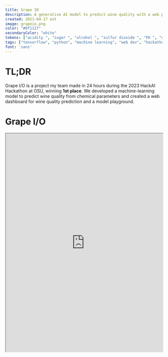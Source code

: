 ```yaml
---
title: Grape IO
description: A generative AI model to predict wine quality with a web playground. 1st place at HackAI 2023.
created: 2021-04-17 est
image: grapeio.png
color: "#0f1117"
secondaryColor: "white"
tokens: ["acidity ", "sugar ", "alcohol ", "sulfur dioxide ", "PH ", "density "]
tags: ["tensorflow", "python", "machine learning", "web dev", "hackathon"]
font: 'sans'
---
```


# TL;DR

Grape I/O is a project my team made in 24 hours during the 2023 HackAI Hackathon at OSU, winning **1st place**. We developed a machine-learning model to predict wine quality from chemical parameters and created a web dashboard for wine quality prediction and a model playground.

# Grape I/O

<iframe src="https://gulkoa.github.io/GrapeIO/" width="100%" height="700"/>

More details coming soon. Stay tuned!